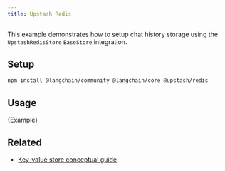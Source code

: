 ```yaml
---
title: Upstash Redis
---
```


This example demonstrates how to setup chat history storage using the `UpstashRedisStore` `BaseStore` integration.

## Setup

```bash npm2yarn
npm install @langchain/community @langchain/core @upstash/redis
```

## Usage


<CodeBlock language="typescript">{Example}</CodeBlock>

## Related

- [Key-value store conceptual guide](/oss/javascript/concepts/key_value_stores)
